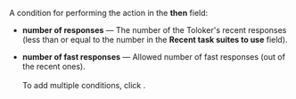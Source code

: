 A condition for performing the action in the **then** field:

- **number of responses** — The number of the Toloker's recent responses (less than or equal to the number in the **Recent task suites to use** field).

- **number of fast responses** — Allowed number of fast responses (out of the recent ones).<br/><br/>To add multiple conditions, click <img src="https://tlkfrontprod.azureedge.net/portal-production/static/uploaded/images/1675425170178/1675425170178_original_svg.svg" alt="" />.